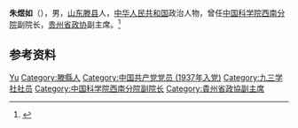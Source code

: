 '''朱煜如'''（{{bd|1917年|2月|}}），男，[[山东|山东]][[滕县|滕县]]人，[[中华人民共和国|中华人民共和国]]政治人物，曾任[[中国科学院西南分院|中国科学院西南分院]]副院长，[[贵州省政协|贵州省政协]]副主席。<ref>{{Cite book|title=贵州百科全书|author=孙淦, 庹文升, 何仁仲主编|publisher=中国大百科全书出版社|year=2005|isbn=9787500074069|location=贵阳|pages=}}</ref>

== 参考资料 ==
{{reflist}}

{{中国人物小作品}}

{{Authority control}}
{{DEFAULTSORT:Zhu朱}}
[[Category:朱姓|Yu]]
[[Category:滕縣人|Category:滕縣人]]
[[Category:中国共产党党员_(1937年入党)|Category:中国共产党党员 (1937年入党)]]
[[Category:九三学社社员|Category:九三学社社员]]
[[Category:中国科学院西南分院副院长|Category:中国科学院西南分院副院长]]
[[Category:貴州省政協副主席|Category:貴州省政協副主席]]